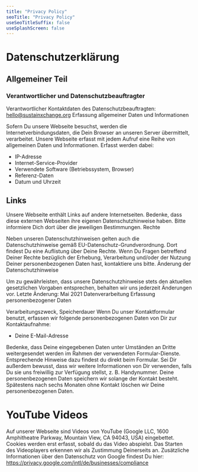 ```yaml
---
title: "Privacy Policy"
seoTitle: "Privacy Policy"
useSeoTitleSuffix: false
useSplashScreen: false
---
```


# Datenschutzerklärung

## Allgemeiner Teil

### Verantwortlicher und Datenschutzbeauftragter

Verantwortlicher  Kontaktdaten des Datenschutzbeauftragten:
hello@sustainxchange.org Erfassung allgemeiner Daten und Informationen

Sofern Du unsere Webseite besuchst, werden die Internetverbindungsdaten, die
Dein Browser an unseren Server übermittelt, verarbeitet. Unsere Webseite erfasst
mit jedem Aufruf eine Reihe von allgemeinen Daten und Informationen. Erfasst
werden dabei:

- IP-Adresse
- Internet-Service-Provider
- Verwendete Software (Betriebssystem, Browser)
- Referenz-Daten
- Datum und Uhrzeit

## Links

Unsere Webseite enthält Links auf andere Internetseiten. Bedenke, dass diese
externen Webseiten ihre eigenen Datenschutzhinweise haben. Bitte informiere Dich
dort über die jeweiligen Bestimmungen. Rechte

Neben unseren Datenschutzhinweisen gelten auch die Datenschutzhinweise gemäß
EU-Datenschutz-Grundverordnung. Dort findest Du eine Auflistung über Deine
Rechte. Wenn Du Fragen betreffend Deiner Rechte bezüglich der Erhebung,
Verarbeitung und/oder der Nutzung Deiner personenbezogenen Daten hast,
kontaktiere uns bitte. Änderung der Datenschutzhinweise

Um zu gewährleisten, dass unsere Datenschutzhinweise stets den aktuellen
gesetzlichen Vorgaben entsprechen, behalten wir uns jederzeit Änderungen vor.
Letzte Änderung: Mai 2021 Datenverarbeitung Erfassung personenbezogener Daten

Verarbeitungszweck, Speicherdauer Wenn Du unser Kontaktformular benutzt,
erfassen wir folgende personenbezogenen Daten von Dir zur Kontaktaufnahme:

- Deine E-Mail-Adresse

Bedenke, dass Deine eingegebenen Daten unter Umständen an Dritte weitergesendet
werden im Rahmen der verwendeten Formular-Dienste. Entsprechende Hinweise dazu
findest du direkt beim Formular. Sei Dir außerdem bewusst, dass wir weitere
Informationen von Dir verwenden, falls Du sie uns freiwillig zur Verfügung
stellst, z. B. Handynummer. Deine personenbezogenen Daten speichern wir solange
der Kontakt besteht. Spätestens nach sechs Monaten ohne Kontakt löschen wir
Deine personenbezogenen Daten.

# YouTube Videos

Auf unserer Webseite sind Videos von YouTube (Google LLC, 1600 Amphitheatre
Parkway, Mountain View, CA 94043, USA) eingebettet. Cookies werden erst erfasst,
sobald du das Video abspielst. Das Starten des Videoplayers erkennen wir als
Zustimmung Deinerseits an. Zusätzliche Informationen über den Datenschutz von
Google findest Du hier: https://privacy.google.com/intl/de/businesses/compliance
